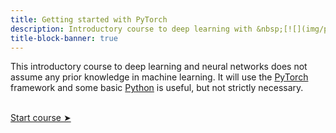 ```yaml
---
title: Getting started with PyTorch
description: Introductory course to deep learning with &nbsp;[![](img/pytorch_logo.svg){width="2.7%" fig-alt="noshadow"}](https://pytorch.org/)
title-block-banner: true
---
```


:::{.topdef}

This introductory course to deep learning and neural networks does not assume any prior knowledge in machine learning. It will use the [PyTorch](https://pytorch.org/) framework and some basic [Python](https://www.python.org/) is useful, but not strictly necessary.

:::

<br>
[[Start course ➤](intro.qmd)]{.topinline}

